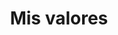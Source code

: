 ---
title: Mis valores
description: Los principios fundamentales que guían mis decisiones y dan forma a mi trabajo en ingeniería de software.
---